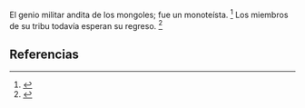 El genio militar andita de los mongoles; fue un monoteísta. <ref name="n0">{{lib|LU|79|1|9}}</ref> Los miembros de su tribu todavía esperan su regreso. <ref name="n1">{{lib|LU|92|5|6}}</ref> 

== Referencias ==

<references/>
